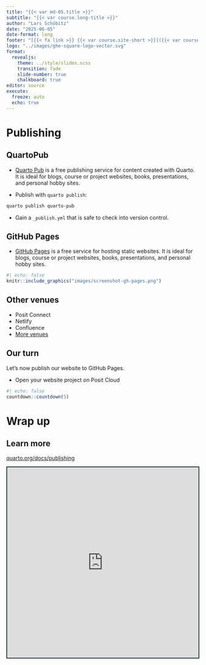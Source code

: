 ```yaml
---
title: "{{< var md-05.title >}}"
subtitle: "{{< var course.long-title >}}"
author: "Lars Schöbitz"
date: "2025-06-05"
date-format: long
footer: "[{{< fa link >}} {{< var course.site-short >}}]({{< var course.site >}})"
logo: "../images/ghe-square-logo-vector.svg"
format:
  revealjs:
    theme: ../style/slides.scss
    transition: fade
    slide-number: true
    chalkboard: true
editor: source
execute:
  freeze: auto
  echo: true
---
```


# Publishing {background-color="#4C326A"}

## QuartoPub

-   [Quarto Pub](https://quartopub.com/) is a free publishing service for content created with Quarto. It is ideal for blogs, course or project websites, books, presentations, and personal hobby sites.

-   Publish with `quarto publish`:

``` .bash
quarto publish quarto-pub
```

-   Gain a `_publish.yml` that is safe to check into version control.

## GitHub Pages

-  [GitHub Pages](https://pages.github.com/) is a free service for hosting static websites. It is ideal for blogs, course or project websites, books, presentations, and personal hobby sites.

```r
#| echo: false
knitr::include_graphics("images/screenshot-gh-pages.png")
```


## Other venues

-   Posit Connect
-   Netlify
-   Confluence
-   [More venues](https://quarto.org/docs/publishing/other.html)

## Our turn

::: task
Let's now publish our website to GitHub Pages.

-   Open your website project on Posit Cloud
:::

```r
#| echo: false
countdown::countdown(5)
```

# Wrap up {background-color="#4C326A"}

## Learn more

::: learn-more
[quarto.org/docs/publishing](https://quarto.org/docs/publishing/)

```{=html}
<iframe src="https://quarto.org/docs/publishing/" width="100%" height="500" style="border:2px solid #123233;" title="Quarto Journal Articles"></iframe>
```
:::

